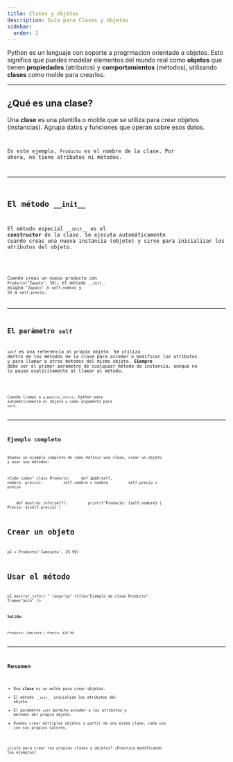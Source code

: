 ```yaml
---
title: Clases y objetos
description: Guía para Clases y objetos
sidebar:
  order: 1
---
```



Python es un lenguaje con soporte a progrmacion orientado a objetos. Esto significa que puedes modelar elementos del mundo real como **objetos** que tienen **propiedades** (atributos) y **comportamientos** (métodos), utilizando **clases** como molde para crearlos.

---

## ¿Qué es una clase?

Una **clase** es una plantilla o molde que se utiliza para crear objetos (instancias). Agrupa datos y funciones que operan sobre esos datos.

<Code 
code="
class Producto:
&nbsp;&nbsp;&nbsp;&nbsp;pass
"
lang="py" 
title="Definición de clase" 
mark="highlights"
frame='auto' />

En este ejemplo, `Producto` es el nombre de la clase. Por ahora, no tiene atributos ni métodos.

---

## El método `__init__`

El método especial `__init__` es el **constructor** de la clase. Se ejecuta automáticamente cuando creas una nueva instancia (objeto) y sirve para inicializar los atributos del objeto.

<Code 
code="
class Producto:
&nbsp;&nbsp;&nbsp;&nbsp;def __init__(self, nombre, precio):
&nbsp;&nbsp;&nbsp;&nbsp;&nbsp;&nbsp;&nbsp;&nbsp;self.nombre = nombre
&nbsp;&nbsp;&nbsp;&nbsp;&nbsp;&nbsp;&nbsp;&nbsp;self.precio = precio
"
lang="py" 
title="Constructor (__init__)" 
mark="highlights"
frame='auto' />

Cuando creas un nuevo producto con `Producto("Zapato", 50)`, el método `__init__` asigna `"Zapato"` a `self.nombre` y `50` a `self.precio`.

---

## El parámetro `self`

`self` es una referencia al propio objeto. Se utiliza dentro de los métodos de la clase para acceder o modificar los atributos y para llamar a otros métodos del mismo objeto. **Siempre** debe ser el primer parámetro de cualquier método de instancia, aunque no lo pasas explícitamente al llamar al método.

<Code 
code="
class Producto:
&nbsp;&nbsp;&nbsp;&nbsp;def mostrar_info(self):
&nbsp;&nbsp;&nbsp;&nbsp;&nbsp;&nbsp;&nbsp;&nbsp;print(self.nombre, self.precio)
"
lang="py" 
title="Uso de self" 
mark="highlights"
frame='auto' />

Cuando llamas a `p.mostrar_info()`, Python pasa automáticamente el objeto `p` como argumento para `self`.

---

## Ejemplo completo

Veamos un ejemplo completo de cómo definir una clase, crear un objeto y usar sus métodos:

<Code
code="
class Producto:
&nbsp;&nbsp;&nbsp;&nbsp;def __init__(self, nombre, precio):
&nbsp;&nbsp;&nbsp;&nbsp;&nbsp;&nbsp;&nbsp;&nbsp;self.nombre = nombre
&nbsp;&nbsp;&nbsp;&nbsp;&nbsp;&nbsp;&nbsp;&nbsp;self.precio = precio

&nbsp;&nbsp;&nbsp;&nbsp;def mostrar_info(self):
&nbsp;&nbsp;&nbsp;&nbsp;&nbsp;&nbsp;&nbsp;&nbsp;print(f'Producto: {self.nombre} | Precio: ${self.precio}')

# Crear un objeto
p1 = Producto('Camiseta', 25.99)

# Usar el método
p1.mostrar_info()
"
lang="py"
title="Ejemplo de clase Producto"
frame="auto"
/>

**Salida:**
```
Producto: Camiseta | Precio: $25.99
```

---

## Resumen

- Una **clase** es un molde para crear objetos.
- El método `__init__` inicializa los atributos del objeto.
- El parámetro `self` permite acceder a los atributos y métodos del propio objeto.
- Puedes crear múltiples objetos a partir de una misma clase, cada uno con sus propios valores.

¿Listo para crear tus propias clases y objetos? ¡Practica modificando los ejemplos!